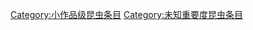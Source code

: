 {{emptycat}}
{{昆虫条目统计表}}

[[Category:小作品级昆虫条目|Category:小作品级昆虫条目]]
[[Category:未知重要度昆虫条目|Category:未知重要度昆虫条目]]